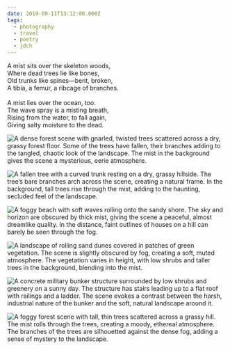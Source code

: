 ```yaml
---
date: 2019-09-11T13:12:00.000Z
tags:
  - photography
  - travel
  - poetry
  - jdch
---
```

A mist sits over the skeleton woods,<br/>
Where dead trees lie like bones,<br/>
Old trunks like spines—bent, broken,<br/>
A tibia, a femur, a ribcage of branches.<br/><br/>
A mist lies over the ocean, too.<br/>
The wave spray is a misting breath,<br/>
Rising from the water, to fall again,<br/>
Giving salty moisture to the dead.

![A dense forest scene with gnarled, twisted trees scattered across a dry, grassy forest floor. Some of the trees have fallen, their branches adding to the tangled, chaotic look of the landscape. The mist in the background gives the scene a mysterious, eerie atmosphere.](/assets/photos/20190911-IMG_2772.jpg)

![A fallen tree with a curved trunk resting on a dry, grassy hillside. The tree’s bare branches arch across the scene, creating a natural frame. In the background, tall trees rise through the mist, adding to the haunting, secluded feel of the landscape.](/assets/photos/20190911-IMG_2777.jpg)

![A foggy beach with soft waves rolling onto the sandy shore. The sky and horizon are obscured by thick mist, giving the scene a peaceful, almost dreamlike quality. In the distance, faint outlines of houses on a hill can barely be seen through the fog.](/assets/photos/20190911-IMG_2789.jpg)

![A landscape of rolling sand dunes covered in patches of green vegetation. The scene is slightly obscured by fog, creating a soft, muted atmosphere. The vegetation varies in height, with low shrubs and taller trees in the background, blending into the mist.](/assets/photos/20190911-IMG_2783.jpg)

![A concrete military bunker structure surrounded by low shrubs and greenery on a sunny day. The structure has stairs leading up to a flat roof with railings and a ladder. The scene evokes a contrast between the harsh, industrial nature of the bunker and the soft, natural landscape around it.](/assets/photos/20190911-IMG_2831.jpg)

![A foggy forest scene with tall, thin trees scattered across a grassy hill. The mist rolls through the trees, creating a moody, ethereal atmosphere. The branches of the trees are silhouetted against the dense fog, adding a sense of mystery to the landscape.](/assets/photos/20190911-IMG_2808.jpg)

